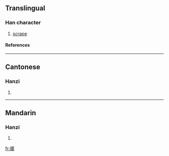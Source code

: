 ==Translingual==
===Han character===
{{Han char|rn=64|rad=手|as=13|sn=16|four=5402<sub>7</sub>|canj=手廿日女 (QTAV)}}
# [[scrape]]
====References====
{{Han ref|kx=0459.060|dkj=12833|dj=0808.050|hdz=31954.020|uh=64D6|ud=25814|bh=E9A5|bd=59813}}

----
==Cantonese==
===Hanzi===
{{yue-hanzi|jyut=|y=kat6}}
# {{defn|Cantonese}}

----
==Mandarin==
===Hanzi===
{{cmn-hanzi|pin=[[gě]] (ge3), [[yè]] (ye4)|wg=ko<sup>3</sup>, yeh<sup>4</sup>}}
# {{defn|Mandarin}}

[[fr:擖]]